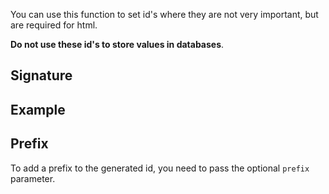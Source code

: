 
<Meta of={Stories} />

<Intro
  name="getUniqueId"
  description="Function for generating unique identifiers."
/>

You can use this function to set id's where they are not very important, but are required for html.

**Do not use these id's to store values in databases**.

## Signature

<Source code="function getUniqueId(prefix = ''): string" />

## Example

<Story of={Stories.Basic} />

## Prefix

To add a prefix to the generated id, you need to pass the optional `prefix` parameter.

<Story of={Stories.Prefix} />
